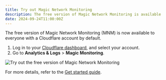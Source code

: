 ```yaml
---
title: Try out Magic Network Monitoring
description: The free version of Magic Network Monitoring is available to all customers
date: 2024-09-24T11:00:00Z
---
```


The free version of Magic Network Monitoring (MNM) is now available to everyone with a Cloudflare account by default.

1. Log in to your [Cloudflare dashboard](https://dash.cloudflare.com), and select your account.
2. Go to **Analytics & Logs** > **Magic Monitoring**.

![Try out the free version of Magic Network Monitoring](~/assets/images/changelog/magic-network-monitoring/get-started.png)

For more details, refer to the [Get started guide](/magic-network-monitoring/get-started/).
